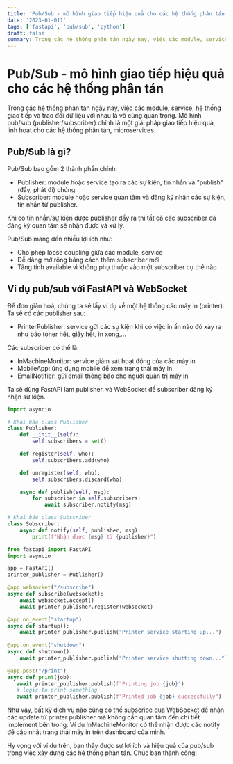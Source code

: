 ```yaml
---
title: 'Pub/Sub - mô hình giao tiếp hiệu quả cho các hệ thống phân tán'
date: '2023-01-011'
tags: ['fastapi', 'pub/sub', 'python']
draft: false
summary: Trong các hệ thống phân tán ngày nay, việc các module, service, hệ thống giao tiếp và trao đổi dữ liệu với nhau là vô cùng quan trọng. Mô hình pub/sub (publisher/subscriber) chính là một giải pháp giao tiếp hiệu quả, linh hoạt cho các hệ thống phân tán, microservices.
---
```



# Pub/Sub - mô hình giao tiếp hiệu quả cho các hệ thống phân tán

Trong các hệ thống phân tán ngày nay, việc các module, service, hệ thống giao tiếp và trao đổi dữ liệu với nhau là vô cùng quan trọng. Mô hình pub/sub (publisher/subscriber) chính là một giải pháp giao tiếp hiệu quả, linh hoạt cho các hệ thống phân tán, microservices.

## Pub/Sub là gì?

Pub/Sub bao gồm 2 thành phần chính:

- Publisher: module hoặc service tạo ra các sự kiện, tin nhắn và "publish" (đẩy, phát đi) chúng.
- Subscriber: module hoặc service quan tâm và đăng ký nhận các sự kiện, tin nhắn từ publisher. 

Khi có tin nhắn/sự kiện được publisher đẩy ra thì tất cả các subscriber đã đăng ký quan tâm sẽ nhận được và xử lý.

Pub/Sub mang đến nhiều lợi ích như:

- Cho phép loose coupling giữa các module, service 
- Dễ dàng mở rộng bằng cách thêm subscriber mới
- Tăng tính available vì không phụ thuộc vào một subscriber cụ thể nào

## Ví dụ pub/sub với FastAPI và WebSocket

Để đơn giản hoá, chúng ta sẽ lấy ví dụ về một hệ thống các máy in (printer). Ta sẽ có các publisher sau:

- PrinterPublisher: service gửi các sự kiện khi có việc in ấn nào đó xảy ra như báo toner hết, giấy hết, in xong,...

Các subscriber có thể là: 

- InMachineMonitor: service giám sát hoạt động của các máy in
- MobileApp: ứng dụng mobile để xem trạng thái máy in
- EmailNotifier: gửi email thông báo cho người quản trị máy in 

Ta sẽ dùng FastAPI làm publisher, và WebSocket để subscriber đăng ký nhận sự kiện.

```python
import asyncio

# Khai báo class Publisher
class Publisher:
    def __init__(self):
        self.subscribers = set()

    def register(self, who):
        self.subscribers.add(who)

    def unregister(self, who):
        self.subscribers.discard(who)

    async def publish(self, msg):
        for subscriber in self.subscribers:
            await subscriber.notify(msg)

# Khai báo class Subscriber    
class Subscriber:
    async def notify(self, publisher, msg):
        print(f"Nhận được {msg} từ {publisher}")

```

```python
from fastapi import FastAPI
import asyncio

app = FastAPI()
printer_publisher = Publisher()

@app.websocket("/subscribe") 
async def subscribe(websocket):
    await websocket.accept()
    await printer_publisher.register(websocket)

@app.on_event("startup")
async def startup(): 
    await printer_publisher.publish("Printer service starting up...")
    
@app.on_event("shutdown")
async def shutdown():
    await printer_publisher.publish("Printer service shutting down...")

@app.post("/print")    
async def print(job):
   await printer_publisher.publish(f"Printing job {job}") 
   # logic to print something
   await printer_publisher.publish(f"Printed job {job} successfully")
```

Như vậy, bất kỳ dịch vụ nào cũng có thể subscribe qua WebSocket để nhận các update từ printer publisher mà không cần quan tâm đến chi tiết implement bên trong. Ví dụ InMachineMonitor có thể nhận được các notify để cập nhật trạng thái máy in trên dashboard của mình.

Hy vọng với ví dụ trên, bạn thấy được sự lợi ích và hiệu quả của pub/sub trong việc xây dựng các hệ thống phân tán. Chúc bạn thành công!